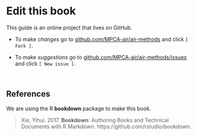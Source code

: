 # Edit this book {-}  

This guide is an online project that lives on GitHub.  

- To make _changes_ go to [github.com/MPCA-air/air-methods](https://github.com/MPCA-air/air-methods) and click `[ Fork ]`.   

- To make _suggestions_ go to [github.com/MPCA-air/air-methods/issues](https://github.com/MPCA-air/air-methods/issues) and click `[ New issue ]`.  


<br>



## References

We are using the R **bookdown** package to make this book.

> Xie, Yihui. 2017. **Bookdown**: Authoring Books and Technical Documents with R Markdown. https://github.com/rstudio/bookdown.